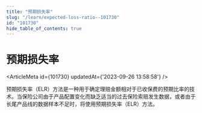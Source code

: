 ```yaml
---
title: "预期损失率"
slug: "/learn/expected-loss-ratio--101730"
id: "101730"
hide_table_of_contents: true
---
```



# 预期损失率

<ArticleMeta id={101730} updatedAt={'2023-09-26 13:58:58'} />
<div className='border-solid border-b border-t-0 my-4 border-[var(--ifm-color-gray-300)]' />

预期损失率（ELR）方法是一种用于确定理赔金额相对于已收保费的预期比率的技术。当保险公司由于产品配置变化而缺乏适当的过去保险索赔发生数据，或者由于长尾产品线的数据样本不足时，将使用预期损失率（ELR）方法。

